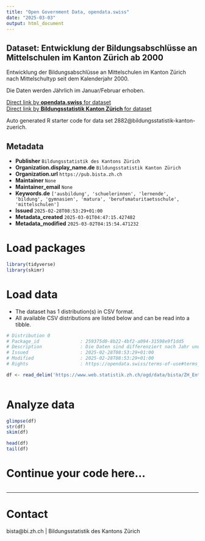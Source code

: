 ```yaml
---
title: "Open Government Data, opendata.swiss"
date: "2025-03-03"
output: html_document
---
```


## Dataset: Entwicklung der Bildungsabschlüsse an Mittelschulen im Kanton Zürich ab 2000

Entwicklung der Bildungsabschlüsse an Mittelschulen im Kanton Zürich nach Mittelschultyp seit dem Kalenderjahr 2000.

Die Daten werden Jährlich im Januar/Februar erhoben.

[Direct link by **opendata.swiss** for dataset](https://opendata.swiss/de/dataset/entwicklung-der-bildungsabschlusse-an-mittelschulen-im-kanton-zurich-ab-2000)<br>
[Direct link by **Bildungsstatistik Kanton Zürich** for dataset](https://www.zh.ch/de/bildung/bildungssystem/zahlen-fakten-in-bildung.html)

Auto generated R starter code for data set 2882@bildungsstatistik-kanton-zuerich.

## Metadata

- **Publisher** `Bildungsstatistik des Kantons Zürich`
- **Organization.display_name.de** `Bildungsstatistik Kanton Zürich`
- **Organization.url** `https://pub.bista.zh.ch`
- **Maintainer** `None`
- **Maintainer_email** `None`
- **Keywords.de** `['ausbildung', 'schuelerinnen', 'lernende', 'bildung', 'gymnasien', 'matura', 'berufsmaturitaetsschule', 'mittelschulen']`
- **Issued** `2025-02-28T08:53:29+01:00`
- **Metadata_created** `2025-03-01T04:47:15.427482`
- **Metadata_modified** `2025-03-02T04:15:54.471232`


# Load packages

```r

library(tidyverse)
library(skimr)

```

# Load data

-   The dataset has 1 distribution(s) in CSV format.
-   All available CSV distributions are listed below and can be read into a tibble.

```r

# Distribution 0
# Package_id               : 259375d0-8b22-4bf2-a094-31598e9f1dd5
# Description              : Die Daten sind differenziert nach Jahr und Abschlusstyp. Ausgewiesen werden die Anzahl Abschlüsse an Mittelschulen im Kanton Zürich. Jahr: Das Kalenderjahr in dem ein Abschluss stattfand. Abschlusstyp: Erlangter Abschlusstyp resp. Typ der Mittelschule die abgeschlossen wurde. Anzahl: Die Anzahl Personen die eine Ausbildung erfolgreich abgeschlossen haben. Die Diplommittelschule wurde ab  Schuljahr 2007/08 durch die Fachmittelschule ersetzt. Die Daten werden im Rahmen der Statistik der Bildungsabschlüsse für das Bundesamtes für Statistik erhoben. Es handelt sich um eine Vollerhebung.
# Issued                   : 2025-02-28T08:53:29+01:00
# Modified                 : 2025-02-28T08:53:29+01:00
# Rights                   : https://opendata.swiss/terms-of-use#terms_by

df <- read_delim('https://www.web.statistik.zh.ch/ogd/data/bista/ZH_Entwicklung_der_Bildungsabschluesse_an_Mittelschulen.csv')



```

# Analyze data

```r

glimpse(df)
str(df)
skim(df)

head(df)
tail(df)

```

# Continue your code here...

```r

```

------------------------------------------------------------------------

# Contact

bista@bi.zh.ch | Bildungsstatistik des Kantons Zürich
